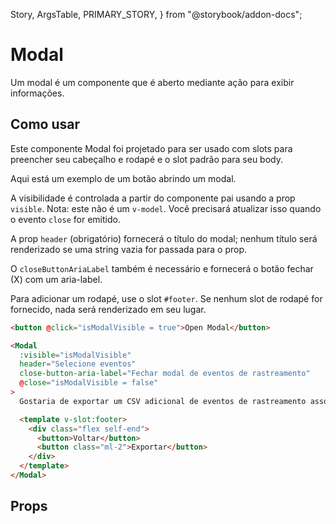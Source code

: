   Story,
  ArgsTable,
  PRIMARY_STORY,
} from "@storybook/addon-docs";

# Modal

Um modal é um componente que é aberto mediante ação para exibir informações.

<Canvas>
  <Story id="components-modal--primary" />
</Canvas>

## Como usar

Este componente Modal foi projetado para ser usado com slots para preencher seu cabeçalho e rodapé e o slot padrão para seu body.

Aqui está um exemplo de um botão abrindo um modal.

A visibilidade é controlada a partir do componente pai usando a prop `visible`. Nota: este não é um `v-model`. Você precisará atualizar isso quando o evento `close` for emitido.

A prop `header` (obrigatório) fornecerá o título do modal; nenhum título será renderizado se uma string vazia for passada para o prop.

O `closeButtonAriaLabel` também é necessário e fornecerá o botão fechar (X) com um aria-label.

Para adicionar um rodapé, use o slot `#footer`. Se nenhum slot de rodapé for fornecido, nada será renderizado em seu lugar.

```html
<button @click="isModalVisible = true">Open Modal</button>

<Modal
  :visible="isModalVisible"
  header="Selecione eventos"
  close-button-aria-label="Fechar modal de eventos de rastreamento"
  @close="isModalVisible = false"
>
  Gostaria de exportar um CSV adicional de eventos de rastreamento associados?

  <template v-slot:footer>
    <div class="flex self-end">
      <button>Voltar</button>
      <button class="ml-2">Exportar</button>
    </div>
  </template>
</Modal>
```

## Props

<ArgsTable story={PRIMARY_STORY} />
